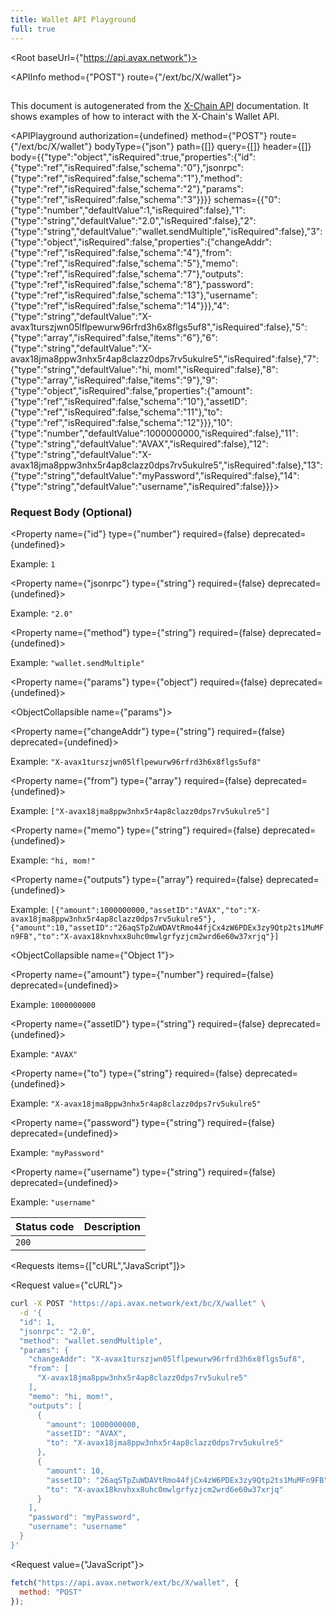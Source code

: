 ```yaml
---
title: Wallet API Playground
full: true
---
```



<Root baseUrl={"https://api.avax.network"}>

<API>

<APIInfo method={"POST"} route={"/ext/bc/X/wallet"}>

## 

This document is autogenerated from the [X-Chain API](https://docs.avax.network/docs/api-reference/x-chain/api) documentation. It shows examples of how to interact with the X-Chain's Wallet API.

<APIPlayground authorization={undefined} method={"POST"} route={"/ext/bc/X/wallet"} bodyType={"json"} path={[]} query={[]} header={[]} body={{"type":"object","isRequired":true,"properties":{"id":{"type":"ref","isRequired":false,"schema":"0"},"jsonrpc":{"type":"ref","isRequired":false,"schema":"1"},"method":{"type":"ref","isRequired":false,"schema":"2"},"params":{"type":"ref","isRequired":false,"schema":"3"}}}} schemas={{"0":{"type":"number","defaultValue":1,"isRequired":false},"1":{"type":"string","defaultValue":"2.0","isRequired":false},"2":{"type":"string","defaultValue":"wallet.sendMultiple","isRequired":false},"3":{"type":"object","isRequired":false,"properties":{"changeAddr":{"type":"ref","isRequired":false,"schema":"4"},"from":{"type":"ref","isRequired":false,"schema":"5"},"memo":{"type":"ref","isRequired":false,"schema":"7"},"outputs":{"type":"ref","isRequired":false,"schema":"8"},"password":{"type":"ref","isRequired":false,"schema":"13"},"username":{"type":"ref","isRequired":false,"schema":"14"}}},"4":{"type":"string","defaultValue":"X-avax1turszjwn05lflpewurw96rfrd3h6x8flgs5uf8","isRequired":false},"5":{"type":"array","isRequired":false,"items":"6"},"6":{"type":"string","defaultValue":"X-avax18jma8ppw3nhx5r4ap8clazz0dps7rv5ukulre5","isRequired":false},"7":{"type":"string","defaultValue":"hi, mom!","isRequired":false},"8":{"type":"array","isRequired":false,"items":"9"},"9":{"type":"object","isRequired":false,"properties":{"amount":{"type":"ref","isRequired":false,"schema":"10"},"assetID":{"type":"ref","isRequired":false,"schema":"11"},"to":{"type":"ref","isRequired":false,"schema":"12"}}},"10":{"type":"number","defaultValue":1000000000,"isRequired":false},"11":{"type":"string","defaultValue":"AVAX","isRequired":false},"12":{"type":"string","defaultValue":"X-avax18jma8ppw3nhx5r4ap8clazz0dps7rv5ukulre5","isRequired":false},"13":{"type":"string","defaultValue":"myPassword","isRequired":false},"14":{"type":"string","defaultValue":"username","isRequired":false}}}>

</APIPlayground>

### Request Body (Optional)

<Property name={"id"} type={"number"} required={false} deprecated={undefined}>

<span>Example: `1`</span>

</Property>

<Property name={"jsonrpc"} type={"string"} required={false} deprecated={undefined}>

<span>Example: `"2.0"`</span>

</Property>

<Property name={"method"} type={"string"} required={false} deprecated={undefined}>

<span>Example: `"wallet.sendMultiple"`</span>

</Property>

<Property name={"params"} type={"object"} required={false} deprecated={undefined}>

<ObjectCollapsible name={"params"}>

<Property name={"changeAddr"} type={"string"} required={false} deprecated={undefined}>

<span>Example: `"X-avax1turszjwn05lflpewurw96rfrd3h6x8flgs5uf8"`</span>

</Property>

<Property name={"from"} type={"array<string>"} required={false} deprecated={undefined}>

<span>Example: `["X-avax18jma8ppw3nhx5r4ap8clazz0dps7rv5ukulre5"]`</span>

</Property>

<Property name={"memo"} type={"string"} required={false} deprecated={undefined}>

<span>Example: `"hi, mom!"`</span>

</Property>

<Property name={"outputs"} type={"array<object>"} required={false} deprecated={undefined}>

<span>Example: `[{"amount":1000000000,"assetID":"AVAX","to":"X-avax18jma8ppw3nhx5r4ap8clazz0dps7rv5ukulre5"},{"amount":10,"assetID":"26aqSTpZuWDAVtRmo44fjCx4zW6PDEx3zy9Qtp2ts1MuMFn9FB","to":"X-avax18knvhxx8uhc0mwlgrfyzjcm2wrd6e60w37xrjq"}]`</span>

<ObjectCollapsible name={"Object 1"}>

<Property name={"amount"} type={"number"} required={false} deprecated={undefined}>

<span>Example: `1000000000`</span>

</Property>

<Property name={"assetID"} type={"string"} required={false} deprecated={undefined}>

<span>Example: `"AVAX"`</span>

</Property>

<Property name={"to"} type={"string"} required={false} deprecated={undefined}>

<span>Example: `"X-avax18jma8ppw3nhx5r4ap8clazz0dps7rv5ukulre5"`</span>

</Property>

</ObjectCollapsible>

</Property>

<Property name={"password"} type={"string"} required={false} deprecated={undefined}>

<span>Example: `"myPassword"`</span>

</Property>

<Property name={"username"} type={"string"} required={false} deprecated={undefined}>

<span>Example: `"username"`</span>

</Property>

</ObjectCollapsible>

</Property>

| Status code | Description |
| ----------- | ----------- |
| `200` |  |

</APIInfo>

<APIExample>

<Requests items={["cURL","JavaScript"]}>

<Request value={"cURL"}>

```bash
curl -X POST "https://api.avax.network/ext/bc/X/wallet" \
  -d '{
  "id": 1,
  "jsonrpc": "2.0",
  "method": "wallet.sendMultiple",
  "params": {
    "changeAddr": "X-avax1turszjwn05lflpewurw96rfrd3h6x8flgs5uf8",
    "from": [
      "X-avax18jma8ppw3nhx5r4ap8clazz0dps7rv5ukulre5"
    ],
    "memo": "hi, mom!",
    "outputs": [
      {
        "amount": 1000000000,
        "assetID": "AVAX",
        "to": "X-avax18jma8ppw3nhx5r4ap8clazz0dps7rv5ukulre5"
      },
      {
        "amount": 10,
        "assetID": "26aqSTpZuWDAVtRmo44fjCx4zW6PDEx3zy9Qtp2ts1MuMFn9FB",
        "to": "X-avax18knvhxx8uhc0mwlgrfyzjcm2wrd6e60w37xrjq"
      }
    ],
    "password": "myPassword",
    "username": "username"
  }
}'
```

</Request>

<Request value={"JavaScript"}>

```js
fetch("https://api.avax.network/ext/bc/X/wallet", {
  method: "POST"
});
```

</Request>

</Requests>

</APIExample>

</API>

</Root>